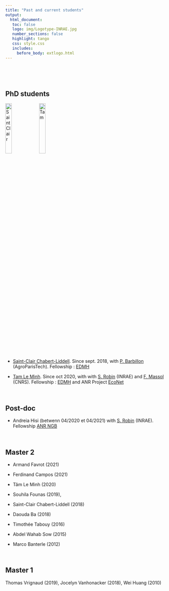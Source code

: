 ```yaml
---
title: "Past and current students"
output: 
  html_document:
   toc: false
   logo: img/Logotype-INRAE.jpg
   number_sections: false
   highlight: tango
   css: style.css
   includes:
     before_body: extlogo.html
---
```


<br> 

<br> 

##  <i class="fa fa-graduation-cap"></i>  PhD students 

 

![Saint Clair](img/saintclair.jpeg){width=20%} ![Tam](img/tam.jpeg){width=20%}





   - [Saint-Clair Chabert-Liddell](https://chabert-liddell.netlify.app/en/). Since sept. 2018, with [P. Barbillon](https://www6.inrae.fr/mia-paris/Equipes/Membres/Pierre-Barbillon) (AgroParisTech). Fellowship : [EDMH](https://www.universite-paris-saclay.fr/en/doctoral-schools/hadamard-doctoral-school-mathematics)




   - [Tam Le Minh](https://tam-leminh.github.io/). Since oct 2020, with with [S. Robin](https://www6.inrae.fr/mia-paris/Equipes/Membres/Stephane-Robin) (INRAE) and  [F. Massol](https://spici.weebly.com/francois-massol.html) (CNRS). Fellowship :  [EDMH](https://www.universite-paris-saclay.fr/en/doctoral-schools/hadamard-doctoral-school-mathematics) and ANR Project [EcoNet](https://cmatias.perso.math.cnrs.fr/ANR_EcoNet.html)

 <br> 
 
 
## <i class="fas fa-user-graduate"></i> Post-doc
   
   -  Andreia Hisi (betwenn 04/2020 et 04/2021) with [S. Robin](https://www6.inrae.fr/mia-paris/Equipes/Membres/Stephane-Robin) (INRAE). Fellowship [ANR NGB](https://anr.fr/Projet-ANR-17-CE32-0011)


 <br> 
 
## <i class="fa fa-book"></i>  Master 2 

 -  Armand Favrot (2021)
 
 - Ferdinand Campos (2021)

 - Tâm Le Minh (2020) 
 
 - Souhila Founas (2019),

 - Saint-Clair Chabert-Liddell (2018) 
 
 - Daouda Ba (2018) 
   
 - Timothée Tabouy (2016) 
   
 - Abdel Wahab Sow (2015) 
   
 - Marco Banterle (2012)
 
 <br> 
 
## <i class="fa fa-book"></i>  Master 1  
 Thomas Vrignaud (2019), Jocelyn Vanhonacker (2018), Wei Huang (2010)

